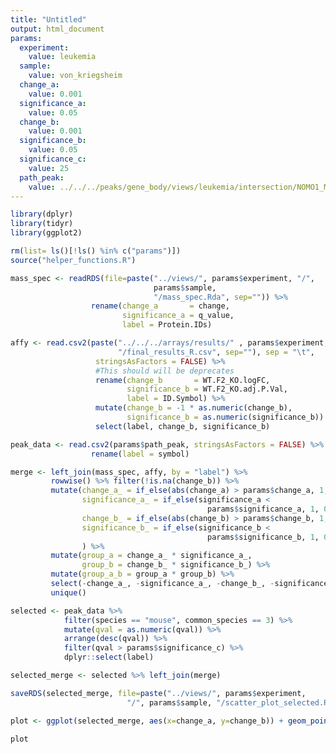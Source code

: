 ```yaml
---
title: "Untitled"
output: html_document
params:
  experiment:
    value: leukemia
  sample:
    value: von_kriegsheim
  change_a:
    value: 0.001
  significance_a:
    value: 0.05
  change_b:
    value: 0.001
  significance_b:
    value: 0.05
  significance_c:
    value: 25
  path_peak:
    value: ../../../peaks/gene_body/views/leukemia/intersection/NOMO1_MA93ITD_sample1_sample2_sample3_inter_given
---
```


<!-- Load libraries -->
```r
library(dplyr)
library(tidyr)
library(ggplot2)
```

<!-- Clean --> 
```r
rm(list= ls()[!ls() %in% c("params")])
source("helper_functions.R")
```

```r
mass_spec <- readRDS(file=paste("../views/", params$experiment, "/", 
                                params$sample, 
                                "/mass_spec.Rda", sep="")) %>%
                  rename(change_a       = change,
                         significance_a = q_value,
                         label = Protein.IDs)

affy <- read.csv2(paste("../../../arrays/results/" , params$experiment, 
                        "/final_results_R.csv", sep=""), sep = "\t",
                   stringsAsFactors = FALSE) %>%
                   #This should will be deprecates
                   rename(change_b       = WT.F2_KO.logFC,
                          significance_b = WT.F2_KO.adj.P.Val,
                          label = ID.Symbol) %>%
                   mutate(change_b = -1 * as.numeric(change_b),
                          significance_b = as.numeric(significance_b)) %>%
                   select(label, change_b, significance_b)

peak_data <- read.csv2(params$path_peak, stringsAsFactors = FALSE) %>%
                  rename(label = symbol)
```

```r
merge <- left_join(mass_spec, affy, by = "label") %>% 
         rowwise() %>% filter(!is.na(change_b)) %>%
         mutate(change_a_ = if_else(abs(change_a) > params$change_a, 1, 0),
                significance_a_ = if_else(significance_a < 
                                            params$significance_a, 1, 0),
                change_b_ = if_else(abs(change_b) > params$change_b, 1, 0),
                significance_b_ = if_else(significance_b < 
                                            params$significance_b, 1, 0)
                ) %>% 
         mutate(group_a = change_a_ * significance_a_,
                group_b = change_b_ * significance_b_) %>%
         mutate(group_a_b = group_a * group_b) %>%
         select(-change_a_, -significance_a_, -change_b_, -significance_b_) %>%
         unique()

```

```r
selected <- peak_data %>% 
            filter(species == "mouse", common_species == 3) %>%
            mutate(qval = as.numeric(qval)) %>%
            arrange(desc(qval)) %>% 
            filter(qval > params$significance_c) %>% 
            dplyr::select(label) 
```

```r
selected_merge <- selected %>% left_join(merge)
```


```r
saveRDS(selected_merge, file=paste("../views/", params$experiment, 
                          "/", params$sample, "/scatter_plot_selected.Rda", sep=""))
```

```r
plot <- ggplot(selected_merge, aes(x=change_a, y=change_b)) + geom_point() 

plot
```

```r

```



